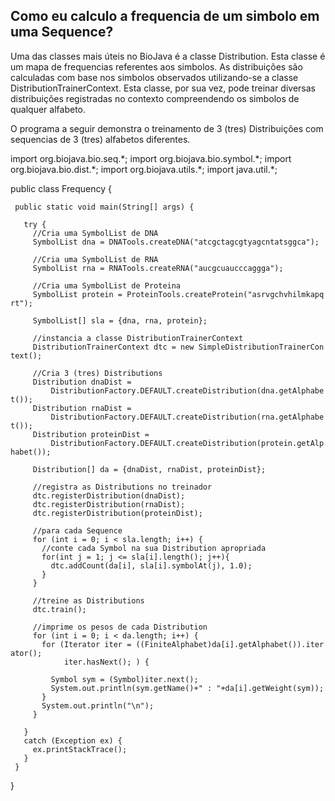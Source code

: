 == Como eu calculo a frequencia de um simbolo em uma Sequence? ==

Uma das classes mais úteis no BioJava é a classe Distribution. Esta classe é um mapa de frequencias referentes aos simbolos.
As distribuições são calculadas com base nos simbolos observados utilizando-se a classe DistributionTrainerContext. Esta classe, por sua vez, pode treinar diversas distribuições registradas no contexto compreendendo os simbolos de qualquer alfabeto. 

O programa a seguir demonstra o treinamento de 3 (tres) Distribuições com sequencias de 3 (tres) alfabetos diferentes.

<java>
import org.biojava.bio.seq.*;
import org.biojava.bio.symbol.*;
import org.biojava.bio.dist.*;
import org.biojava.utils.*;
import java.util.*;

public class Frequency {
  public static void main(String[] args) {

    try {
      //Cria uma SymbolList de DNA
      SymbolList dna = DNATools.createDNA("atcgctagcgtyagcntatsggca");

      //Cria uma SymbolList de RNA
      SymbolList rna = RNATools.createRNA("aucgcuaucccaggga");

      //Cria uma SymbolList de Proteina
      SymbolList protein = ProteinTools.createProtein("asrvgchvhilmkapqrt");

      SymbolList[] sla = {dna, rna, protein};

      //instancia a classe DistributionTrainerContext
      DistributionTrainerContext dtc = new SimpleDistributionTrainerContext();

      //Cria 3 (tres) Distributions
      Distribution dnaDist =
          DistributionFactory.DEFAULT.createDistribution(dna.getAlphabet());
      Distribution rnaDist =
          DistributionFactory.DEFAULT.createDistribution(rna.getAlphabet());
      Distribution proteinDist =
          DistributionFactory.DEFAULT.createDistribution(protein.getAlphabet());

      Distribution[] da = {dnaDist, rnaDist, proteinDist};

      //registra as Distributions no treinador
      dtc.registerDistribution(dnaDist);
      dtc.registerDistribution(rnaDist);
      dtc.registerDistribution(proteinDist);

      //para cada Sequence
      for (int i = 0; i < sla.length; i++) {
        //conte cada Symbol na sua Distribution apropriada
        for(int j = 1; j <= sla[i].length(); j++){
          dtc.addCount(da[i], sla[i].symbolAt(j), 1.0);
        }
      }

      //treine as Distributions
      dtc.train();

      //imprime os pesos de cada Distribution
      for (int i = 0; i < da.length; i++) {
        for (Iterator iter = ((FiniteAlphabet)da[i].getAlphabet()).iterator();
             iter.hasNext(); ) {

          Symbol sym = (Symbol)iter.next();
          System.out.println(sym.getName()+" : "+da[i].getWeight(sym));
        }
        System.out.println("\n");
      }

    }
    catch (Exception ex) {
      ex.printStackTrace();
    }
  }
}
</java>